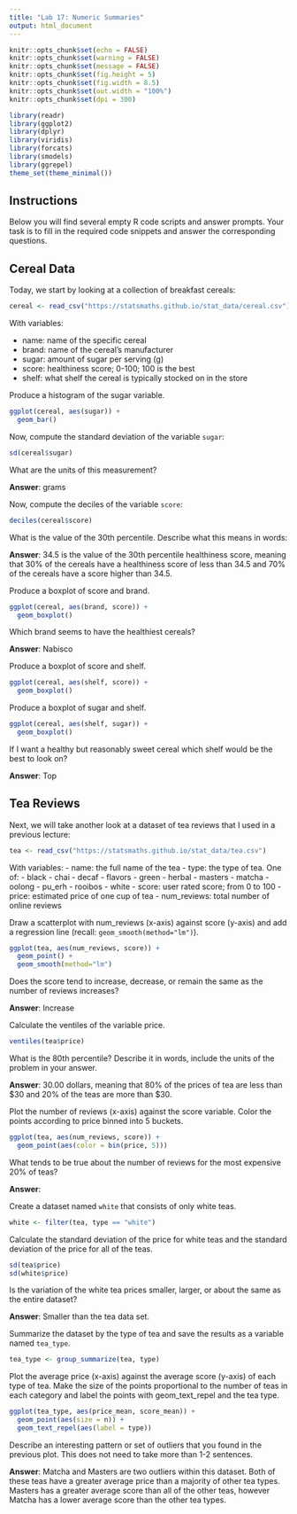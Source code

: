 ```yaml
---
title: "Lab 17: Numeric Summaries"
output: html_document
---
```


```r
knitr::opts_chunk$set(echo = FALSE)
knitr::opts_chunk$set(warning = FALSE)
knitr::opts_chunk$set(message = FALSE)
knitr::opts_chunk$set(fig.height = 5)
knitr::opts_chunk$set(fig.width = 8.5)
knitr::opts_chunk$set(out.width = "100%")
knitr::opts_chunk$set(dpi = 300)

library(readr)
library(ggplot2)
library(dplyr)
library(viridis)
library(forcats)
library(smodels)
library(ggrepel)
theme_set(theme_minimal())
```

## Instructions

Below you will find several empty R code scripts and answer prompts. Your task
is to fill in the required code snippets and answer the corresponding
questions.

## Cereal Data

Today, we start by looking at a collection of breakfast cereals:

```r
cereal <- read_csv("https://statsmaths.github.io/stat_data/cereal.csv")
```

With variables:

- name: name of the specific cereal
- brand: name of the cereal's manufacturer
- sugar: amount of sugar per serving (g)
- score: healthiness score; 0-100; 100 is the best
- shelf: what shelf the cereal is typically stocked on in the store

Produce a histogram of the sugar variable.

```r
ggplot(cereal, aes(sugar)) +
  geom_bar()
```

Now, compute the standard deviation of the variable `sugar`:

```r
sd(cereal$sugar)
```

What are the units of this measurement?


**Answer**: grams

Now, compute the deciles of the variable `score`:

```r
deciles(cereal$score)
```

What is the value of the 30th percentile. Describe what this means in words:

**Answer**: 34.5 is the value of the 30th percentile healthiness score, meaning that 30% of the cereals have a healthiness score of less than 34.5 and 70% of the cereals have a score higher than 34.5.

Produce a boxplot of score and brand.

```r
ggplot(cereal, aes(brand, score)) +
  geom_boxplot()
```

Which brand seems to have the healthiest cereals?

**Answer**: Nabisco

Produce a boxplot of score and shelf.

```r
ggplot(cereal, aes(shelf, score)) +
  geom_boxplot()
```

Produce a boxplot of sugar and shelf.

```r
ggplot(cereal, aes(shelf, sugar)) +
  geom_boxplot()
```

If I want a healthy but reasonably sweet cereal which shelf would be the
best to look on?

**Answer**: Top

## Tea Reviews

Next, we will take another look at a dataset of tea reviews that I used in
a previous lecture:

```r
tea <- read_csv("https://statsmaths.github.io/stat_data/tea.csv")
```

With variables:
- name: the full name of the tea
- type: the type of tea. One of:
    - black
    - chai
    - decaf
    - flavors
    - green
    - herbal
    - masters
    - matcha
    - oolong
    - pu_erh
    - rooibos
    - white
- score: user rated score; from 0 to 100
- price: estimated price of one cup of tea
- num_reviews: total number of online reviews

Draw a scatterplot with num_reviews (x-axis) against score (y-axis) and add a
regression line (recall: `geom_smooth(method="lm")`).

```r
ggplot(tea, aes(num_reviews, score)) +
  geom_point() +
  geom_smooth(method="lm")
```

Does the score tend to increase, decrease, or remain the same as the number
of reviews increases?

**Answer**: Increase

Calculate the ventiles of the variable price.

```r
ventiles(tea$price)
```

What is the 80th percentile? Describe it in words, include the units of the
problem in your answer.

**Answer**: 30.00 dollars, meaning that 80% of the prices of tea are less than $30 and 20% of the teas are more than $30.

Plot the number of reviews (x-axis) against the score variable. Color
the points according to price binned into 5 buckets.

```r
ggplot(tea, aes(num_reviews, score)) +
  geom_point(aes(color = bin(price, 5)))
```

What tends to be true about the number of reviews for the most expensive
20% of teas?

**Answer**:

Create a dataset named `white` that consists of only white teas.

```r
white <- filter(tea, type == "white")
```

Calculate the standard deviation of the price for white teas and the
standard deviation of the price for all of the teas.

```r
sd(tea$price)
sd(white$price)
```

Is the variation of the white tea prices smaller, larger, or about the same
as the entire dataset?

**Answer**: Smaller than the tea data set.

Summarize the dataset by the type of tea and save the results as a variable
named `tea_type`.

```r
tea_type <- group_summarize(tea, type)
```

Plot the average price (x-axis) against the average score (y-axis) of
each type  of tea. Make the size of the points proportional to the number
of teas in each category and label the points with geom_text_repel and the
tea type.

```r
ggplot(tea_type, aes(price_mean, score_mean)) +
  geom_point(aes(size = n)) +
  geom_text_repel(aes(label = type))
```

Describe an interesting pattern or set of outliers that you found in the
previous plot. This does not need to take more than 1-2 sentences.

**Answer**: Matcha and Masters are two outliers within this dataset. Both of these teas have a greater average price than a majority of other tea types. Masters has a greater average score than all of the other teas, however Matcha has a lower average score than the other tea types.

